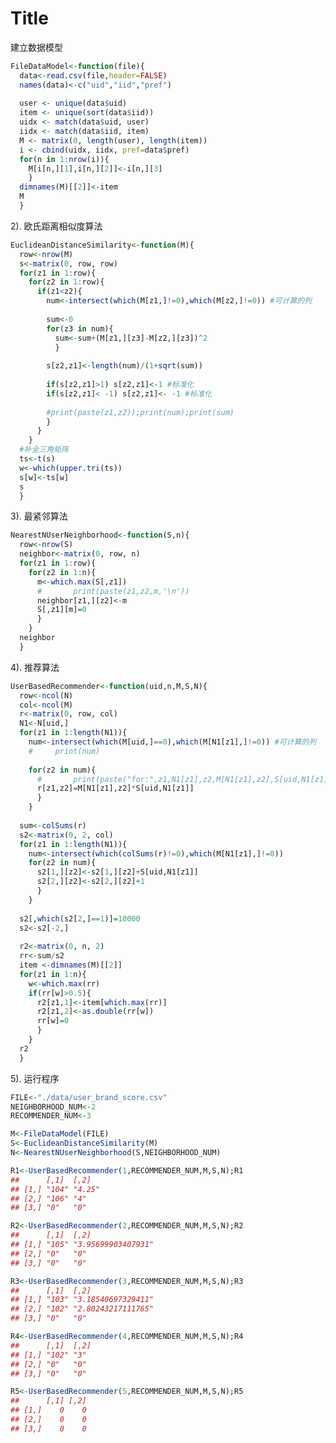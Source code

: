 Title
========================================================

建立数据模型

```r

FileDataModel<-function(file){
  data<-read.csv(file,header=FALSE)
  names(data)<-c("uid","iid","pref")
  
  user <- unique(data$uid)
  item <- unique(sort(data$iid))
  uidx <- match(data$uid, user)
  iidx <- match(data$iid, item)
  M <- matrix(0, length(user), length(item))
  i <- cbind(uidx, iidx, pref=data$pref)
  for(n in 1:nrow(i)){
    M[i[n,][1],i[n,][2]]<-i[n,][3]
    }
  dimnames(M)[[2]]<-item
  M
  }
```
2). 欧氏距离相似度算法
```r
EuclideanDistanceSimilarity<-function(M){
  row<-nrow(M)
  s<-matrix(0, row, row)
  for(z1 in 1:row){
    for(z2 in 1:row){
      if(z1<z2){
        num<-intersect(which(M[z1,]!=0),which(M[z2,]!=0)) #可计算的列
        
        sum<-0
        for(z3 in num){
          sum<-sum+(M[z1,][z3]-M[z2,][z3])^2
          }
        
        s[z2,z1]<-length(num)/(1+sqrt(sum))
        
        if(s[z2,z1]>1) s[z2,z1]<-1 #标准化
        if(s[z2,z1]< -1) s[z2,z1]<- -1 #标准化
        
        #print(paste(z1,z2));print(num);print(sum)
        }
      }
    }
  #补全三角矩阵
  ts<-t(s)
  w<-which(upper.tri(ts))
  s[w]<-ts[w]
  s
  }
```


3). 最紧邻算法

```r
NearestNUserNeighborhood<-function(S,n){
  row<-nrow(S)
  neighbor<-matrix(0, row, n)
  for(z1 in 1:row){
    for(z2 in 1:n){
      m<-which.max(S[,z1])
      #       print(paste(z1,z2,m,'\n'))
      neighbor[z1,][z2]<-m
      S[,z1][m]=0
      }
    }
  neighbor
  }
```
4). 推荐算法
```r
UserBasedRecommender<-function(uid,n,M,S,N){
  row<-ncol(N)
  col<-ncol(M)
  r<-matrix(0, row, col)
  N1<-N[uid,]
  for(z1 in 1:length(N1)){
    num<-intersect(which(M[uid,]==0),which(M[N1[z1],]!=0)) #可计算的列
    #     print(num)
    
    for(z2 in num){
      #       print(paste("for:",z1,N1[z1],z2,M[N1[z1],z2],S[uid,N1[z1]]))
      r[z1,z2]=M[N1[z1],z2]*S[uid,N1[z1]]
      }
    }
  
  sum<-colSums(r)
  s2<-matrix(0, 2, col)
  for(z1 in 1:length(N1)){
    num<-intersect(which(colSums(r)!=0),which(M[N1[z1],]!=0))
    for(z2 in num){
      s2[1,][z2]<-s2[1,][z2]+S[uid,N1[z1]]
      s2[2,][z2]<-s2[2,][z2]+1
      }
    }
  
  s2[,which(s2[2,]==1)]=10000
  s2<-s2[-2,]
  
  r2<-matrix(0, n, 2)
  rr<-sum/s2
  item <-dimnames(M)[[2]]
  for(z1 in 1:n){
    w<-which.max(rr)
    if(rr[w]>0.5){
      r2[z1,1]<-item[which.max(rr)]
      r2[z1,2]<-as.double(rr[w])
      rr[w]=0
      }
    }
  r2
  }
```
5). 运行程序
```r
FILE<-"./data/user_brand_score.csv"
NEIGHBORHOOD_NUM<-2
RECOMMENDER_NUM<-3

M<-FileDataModel(FILE)
S<-EuclideanDistanceSimilarity(M)
N<-NearestNUserNeighborhood(S,NEIGHBORHOOD_NUM)

R1<-UserBasedRecommender(1,RECOMMENDER_NUM,M,S,N);R1
##      [,1]  [,2]  
## [1,] "104" "4.25"
## [2,] "106" "4"   
## [3,] "0"   "0" 

R2<-UserBasedRecommender(2,RECOMMENDER_NUM,M,S,N);R2
##      [,1]  [,2]
## [1,] "105" "3.95699903407931"
## [2,] "0"   "0"
## [3,] "0"   "0"

R3<-UserBasedRecommender(3,RECOMMENDER_NUM,M,S,N);R3
##      [,1]  [,2]
## [1,] "103" "3.18540697329411"
## [2,] "102" "2.80243217111765"
## [3,] "0"   "0"

R4<-UserBasedRecommender(4,RECOMMENDER_NUM,M,S,N);R4
##      [,1]  [,2]
## [1,] "102" "3" 
## [2,] "0"   "0" 
## [3,] "0"   "0"

R5<-UserBasedRecommender(5,RECOMMENDER_NUM,M,S,N);R5
##      [,1] [,2]
## [1,]    0    0
## [2,]    0    0
## [3,]    0    0
```